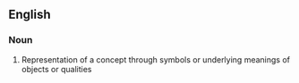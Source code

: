 ==English==

===Noun===
#Representation of a concept through symbols or underlying meanings of objects or qualities